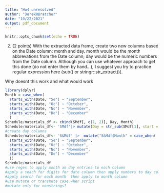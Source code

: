 ```yaml
---
title: "Hw4 unresolved"
author: "DerekRBratcher"
date: "10/22/2021"
output: pdf_document
---
```


```r
knitr::opts_chunk$set(echo = TRUE)
```

2. (2 points) With the extracted data frame, create two new columns based on the Date column: month and day. month would be the month abbrevations from the Date column; day would be the numeric numbers from the Date column. Although you can use whatever approach to get this done (do not enter them by hand…), I suggest you try to practice regular expression here (sub() or stringr::str_extract()).


Why doesnt this work and what would work 
```r
library(dplyr)
Month = case_when( 
  starts_with(Date, "Se") ~ "September",
  starts_with(Date, "Oc") ~ "October",
  starts_with(Date, "No") ~ "November",
  starts_with(Date, "De") ~ "December"
  )
Schedule/materials_df <- cbind(SMdf[, c(1, 2)], Day, Month)
Schedule/materials_df<- 'SMdf'|> mutate(Day = str_sub(SMdf[1], start = -2, end = -1))
#create day columns
Schedule/materials_df<- 'S&Mdf' |>  mutate("S&Mdf$Month" = case_when( 
  starts_with(Date, "Se") ~ "September",
  starts_with(Date, "Oc") ~ "October",
  starts_with(Date, "No") ~ "November",
  starts_with(Date, "De") ~ "December"
  ))
Schedule/materials_df
#use regex to apply month an day entries to each column
#apply a seach for digits for date column then apply numbers to day column
#apply search for each month  then apply to month column
#use mutate or transmute case when script
#mutate only for nonstrings?
```